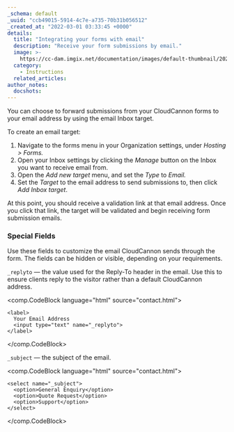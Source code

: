 ```yaml
---
_schema: default
_uuid: "ccb49015-5914-4c7e-a735-70b31b056512"
_created_at: "2022-03-01 03:33:45 +0000"
details:
  title: "Integrating your forms with email"
  description: "Receive your form submissions by email."
  image: >-
    https://cc-dam.imgix.net/documentation/images/default-thumbnail/2023-Q4/CloudCannon-Documentation-Thumbnail.png
  category:
    - Instructions
  related_articles:
author_notes:
  docshots:
---
```


You can choose to forward submissions from your CloudCannon forms to your email address by using the email Inbox target.

To create an email target:

1. Navigate to the forms menu in your Organization settings, under *Hosting &gt; Forms.*
2. Open your Inbox settings by clicking the *Manage* button on the Inbox you want to receive email from.
3. Open the *Add new target* menu, and set the *Type* to *Email.*
4. Set the *Target* to the email address to send submissions to, then click *Add Inbox target*.

At this point, you should receive a validation link at that email address. Once you click that link, the target will be validated and begin receiving form submission emails.

### Special Fields
Use these fields to customize the email CloudCannon sends through the form. The fields can be hidden or visible, depending on your requirements.

`_replyto` — the value used for the Reply-To header in the email. Use this to ensure clients reply to the visitor rather than a default CloudCannon address.

<comp.CodeBlock language="html" source="contact.html">
```
<label>
  Your Email Address
  <input type="text" name="_replyto">
</label>
```
</comp.CodeBlock>

`_subject` — the subject of the email.

<comp.CodeBlock language="html" source="contact.html">
```
<select name="_subject">
  <option>General Enquiry</option>
  <option>Quote Request</option>
  <option>Support</option>
</select>
```
</comp.CodeBlock>
